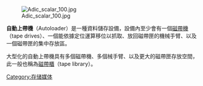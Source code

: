 {{Unreferenced|time=2021-12-25T03:42:19+00:00}}
[[File:Adic_scalar_100.jpg|thumb]]

'''自動上帶機'''（Autoloader）是一種資料儲存設備，設備內至少會有一個[[磁帶機|磁帶機]]（tape drives）、一個能依據定位運算移位以抓取、放回磁帶匣的機械手臂、以及一個磁帶匣的集中存放區。

大型化的自動上帶機具有多個磁帶機、多個械手臂、以及更大的磁帶匣存放空間，此一般也稱為[[磁帶櫃|磁帶櫃]]（tape library）。

[[Category:存储媒体|Category:存储媒体]]
{{Compu-hardware-stub}}